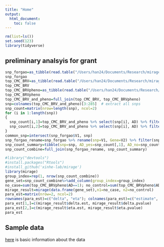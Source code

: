 ```yaml
---
title: "Home"
output:
  html_document:
    toc: false
---
```



```r
rm(list=ls())
set.seed(123)
library(tidyverse)
```

## preliminary analsyis for grant 

```r
snp_forgao=as_tibble(read.table("/Users/han24/Documents/Research/mirage-alzheimer/GaoDataforgrant-10312020/snp_forgao.txt", header=F))
snp_forgao
top_CMC_BRV=as_tibble(read.table("/Users/han24/Documents/Research/mirage-alzheimer/GaoDataforgrant-10312020/top_CMC_BRV.txt", header=T))
top_CMC_BRV
top_CMC_BRVpheno=as_tibble(read.table("/Users/han24/Documents/Research/mirage-alzheimer/GaoDataforgrant-10312020/top_CMC_BRVpheno.txt", header=T))
top_CMC_BRVpheno
top_CMC_BRV_and_pheno=full_join(top_CMC_BRV, top_CMC_BRVpheno)
snp=colnames(top_CMC_BRV_and_pheno)[3:285]  # extract all snps 
snp_count=matrix(nrow=length(snp), ncol=2)
for (i in 1:length(snp))
{
  snp_count[i,1]=top_CMC_BRV_and_pheno %>% select(snp[i], AD) %>% filter(AD=="1") %>% select(snp[i]) %>% sum(na.rm=T) # count snp's in case 
  snp_count[i,2]=top_CMC_BRV_and_pheno %>% select(snp[i], AD) %>% filter(AD=="0") %>% select(snp[i]) %>% sum(na.rm=T) # count snp's in control
}
common_snp=intersect(snp_forgao$V1, snp)
snp_forgao_rename=snp_forgao %>% rename(snp=V1, Gene=V2) %>% filter(snp %in% common_snp)
snp_count_summary=tibble(snp=snp, AD_yes=snp_count[,1], AD_no=snp_count[,2]) %>% filter(snp %in% common_snp)
snp_count_combine=full_join(snp_forgao_rename, snp_count_summary)

```


```r
#library("devtools")
#install.packages("Rtools")
#install_github('xinhe-lab/mirage')
library(mirage)
group_index=rep(1, nrow(snp_count_combine))
gene_set=snp_count_combine%>%add_column(group_index=group_index)
no_case=sum(top_CMC_BRVpheno$AD==1); no_control=sum(top_CMC_BRVpheno$AD==0)
mirage_result=mirage(data.frame(gene_set),n1=no_case, n2=no_control)
para_est=matrix(nrow=2, ncol=2)
rownames(para_est)=c("delta", "eta"); colnames(para_est)=c("estimate", "pvalue")
para_est[1,]=c(mirage_result$delta.est, mirage_result$delta.pvalue)
para_est[2,]=c(mirage_result$eta.est, mirage_result$eta.pvalue)
para_est
```

## Sample data

[here](sample-data.html) is basic information about the data



